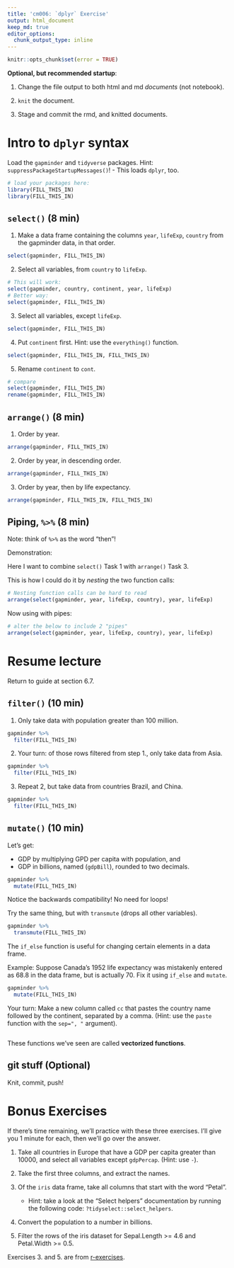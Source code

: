 ```yaml
---
title: 'cm006: `dplyr` Exercise'
output: html_document
keep_md: true 
editor_options: 
  chunk_output_type: inline
---
```

<!---The following chunk allows errors when knitting--->

```r
knitr::opts_chunk$set(error = TRUE)
```

**Optional, but recommended startup**:

1. Change the file output to both html and md _documents_ (not notebook).

2. `knit` the document. 

3. Stage and commit the rmd, and knitted documents.

# Intro to `dplyr` syntax

Load the `gapminder` and `tidyverse` packages. Hint: `suppressPackageStartupMessages()`!
    - This loads `dplyr`, too.
    
```r
# load your packages here:
library(FILL_THIS_IN)
library(FILL_THIS_IN)
```
    

## `select()` (8 min)

1. Make a data frame containing the columns `year`, `lifeExp`, `country` from the gapminder data, in that order.

```r
select(gapminder, FILL_THIS_IN)
```


2. Select all variables, from `country` to `lifeExp`.

```r
# This will work:
select(gapminder, country, continent, year, lifeExp)
# Better way:
select(gapminder, FILL_THIS_IN)
```


3. Select all variables, except `lifeExp`.

```r
select(gapminder, FILL_THIS_IN)
```

4. Put `continent` first. Hint: use the `everything()` function.

```r
select(gapminder, FILL_THIS_IN, FILL_THIS_IN)
```


5. Rename `continent` to `cont`.

```r
# compare
select(gapminder, FILL_THIS_IN)
rename(gapminder, FILL_THIS_IN)
```


## `arrange()` (8 min)

1. Order by year.

```r
arrange(gapminder, FILL_THIS_IN)
```

2. Order by year, in descending order.

```r
arrange(gapminder, FILL_THIS_IN)
```

3. Order by year, then by life expectancy.

```r
arrange(gapminder, FILL_THIS_IN, FILL_THIS_IN)
```

## Piping, `%>%` (8 min)

Note: think of `%>%` as the word "then"!

Demonstration:

Here I want to combine `select()` Task 1 with `arrange()` Task 3.

This is how I could do it by *nesting* the two function calls:

```r
# Nesting function calls can be hard to read
arrange(select(gapminder, year, lifeExp, country), year, lifeExp)
```

Now using with pipes:

```r
# alter the below to include 2 "pipes"
arrange(select(gapminder, year, lifeExp, country), year, lifeExp)
```

# Resume lecture 

Return to guide at section 6.7.

## `filter()` (10 min)

1. Only take data with population greater than 100 million.

```r
gapminder %>%
  filter(FILL_THIS_IN)
```

2. Your turn: of those rows filtered from step 1., only take data from Asia.

```r
gapminder %>%
  filter(FILL_THIS_IN)
```

3. Repeat 2, but take data from countries Brazil, and China. 

```r
gapminder %>%
  filter(FILL_THIS_IN)
```

## `mutate()` (10 min)

Let's get: 

- GDP by multiplying GPD per capita with population, and
- GDP in billions, named (`gdpBill`), rounded to two decimals.

```r
gapminder %>%
  mutate(FILL_THIS_IN)
```

Notice the backwards compatibility! No need for loops!

Try the same thing, but with `transmute` (drops all other variables). 

```r
gapminder %>%
  transmute(FILL_THIS_IN)
```

The `if_else` function is useful for changing certain elements in a data frame.

Example: Suppose Canada's 1952 life expectancy was mistakenly entered as 68.8 in the data frame, but is actually 70. Fix it using `if_else` and `mutate`. 

```r
gapminder %>%
  mutate(FILL_THIS_IN)
```

Your turn: Make a new column called `cc` that pastes the country name followed by the continent, separated by a comma. (Hint: use the `paste` function with the `sep=", "` argument).

```r
```

These functions we've seen are called __vectorized functions__.

## git stuff (Optional)

Knit, commit, push!

# Bonus Exercises

If there's time remaining, we'll practice with these three exercises. I'll give you 1 minute for each, then we'll go over the answer.

1. Take all countries in Europe that have a GDP per capita greater than 10000, and select all variables except `gdpPercap`. (Hint: use `-`).

2. Take the first three columns, and extract the names.

3. Of the `iris` data frame, take all columns that start with the word "Petal". 
    - Hint: take a look at the "Select helpers" documentation by running the following code: `?tidyselect::select_helpers`.
    
4. Convert the population to a number in billions.

5. Filter the rows of the iris dataset for Sepal.Length >= 4.6 and Petal.Width >= 0.5.

Exercises 3. and 5. are from [r-exercises](https://www.r-exercises.com/2017/10/19/dplyr-basic-functions-exercises/).